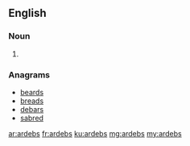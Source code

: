 ==English==

===Noun===
{{head|en|noun plural form}}

# {{plural of|ardeb|lang=en}}

===Anagrams===
* [[beards#English|beards]]
* [[breads#English|breads]]
* [[debars#English|debars]]
* [[sabred#English|sabred]]

[[ar:ardebs]]
[[fr:ardebs]]
[[ku:ardebs]]
[[mg:ardebs]]
[[my:ardebs]]